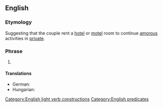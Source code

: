 ==English==

===Etymology===
Suggesting that the couple rent a [[hotel]] or [[motel]] room to continue [[amorous]] activities in [[private]].

===Phrase===
{{head|en|phrase|head=[[get]] a [[room]]}}

# {{lb|en|idiomatic|informal|sometimes|humorous}} {{non-gloss definition|Used to instruct a couple to stop displaying [[physical]] [[affection]] in [[public]].}}

====Translations====
{{trans-top|used to instruct a couple to stop displaying physical affection in public}}
* German: {{t|de|nehmt euch ein Zimmer}} {{q|not very much used}}
* Hungarian: {{t|hu|menjetek szobára}}
{{trans-mid}}
{{trans-bottom}}

[[Category:English light verb constructions]]
[[Category:English predicates]]